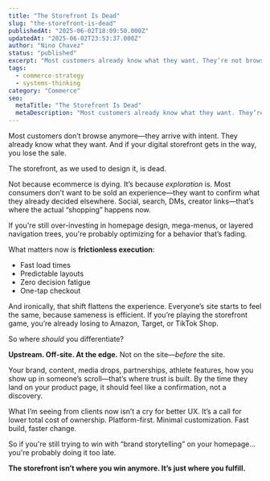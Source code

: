 ```yaml
---
title: "The Storefront Is Dead"
slug: "the-storefront-is-dead"
publishedAt: "2025-06-02T18:09:50.000Z"
updatedAt: "2025-06-02T23:53:37.000Z"
author: "Nino Chavez"
status: "published"
excerpt: "Most customers already know what they want. They’re not browsing. The storefront isn’t where you win anymore—it’s just where you fulfill."
tags:
  - commerce-strategy
  - systems-thinking
category: "Commerce"
seo:
  metaTitle: "The Storefront Is Dead"
  metaDescription: "Most customers already know what they want. They’re not browsing. The storefront isn’t where you win anymore—it’s just where you fulfill."
---
```

Most customers don’t browse anymore—they arrive with intent. They already know what they want. And if your digital storefront gets in the way, you lose the sale.

The storefront, as we used to design it, is dead.

Not because ecommerce is dying. It’s because *exploration* is. Most consumers don’t want to be sold an experience—they want to confirm what they already decided elsewhere. Social, search, DMs, creator links—that’s where the actual “shopping” happens now.

If you're still over-investing in homepage design, mega-menus, or layered navigation trees, you're probably optimizing for a behavior that’s fading.

What matters now is **frictionless execution**:

- Fast load times
- Predictable layouts
- Zero decision fatigue
- One-tap checkout

And ironically, that shift flattens the experience. Everyone’s site starts to feel the same, because sameness is efficient. If you’re playing the storefront game, you’re already losing to Amazon, Target, or TikTok Shop.

So where *should* you differentiate?

**Upstream. Off-site. At the edge.**
Not on the site—*before* the site.

Your brand, content, media drops, partnerships, athlete features, how you show up in someone’s scroll—that’s where trust is built. By the time they land on your product page, it should feel like a confirmation, not a discovery.

What I’m seeing from clients now isn’t a cry for better UX. It’s a call for lower total cost of ownership. Platform-first. Minimal customization. Fast build, faster change.

So if you're still trying to win with “brand storytelling” on your homepage... you're probably doing it too late.

**The storefront isn’t where you win anymore. It’s just where you fulfill.**
